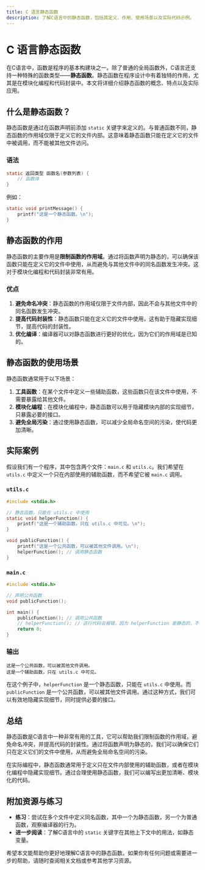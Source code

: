 ```yaml
---
title: C 语言静态函数
description: 了解C语言中的静态函数，包括其定义、作用、使用场景以及实际代码示例。
---
```


# C 语言静态函数

在C语言中，函数是程序的基本构建块之一。除了普通的全局函数外，C语言还支持一种特殊的函数类型——**静态函数**。静态函数在程序设计中有着独特的作用，尤其是在模块化编程和代码封装中。本文将详细介绍静态函数的概念、特点以及实际应用。

## 什么是静态函数？

静态函数是通过在函数声明前添加 `static` 关键字来定义的。与普通函数不同，静态函数的作用域仅限于定义它的文件内部。这意味着静态函数只能在定义它的文件中被调用，而不能被其他文件访问。

### 语法

```c
static 返回类型 函数名(参数列表) {
    // 函数体
}
```

例如：

```c
static void printMessage() {
    printf("这是一个静态函数。\n");
}
```

## 静态函数的作用

静态函数的主要作用是**限制函数的作用域**。通过将函数声明为静态的，可以确保该函数只能在定义它的文件中使用，从而避免与其他文件中的同名函数发生冲突。这对于模块化编程和代码封装非常有用。

### 优点

1. **避免命名冲突**：静态函数的作用域仅限于文件内部，因此不会与其他文件中的同名函数发生冲突。
2. **提高代码封装性**：静态函数只能在定义它的文件中使用，这有助于隐藏实现细节，提高代码的封装性。
3. **优化编译**：编译器可以对静态函数进行更好的优化，因为它们的作用域是已知的。

## 静态函数的使用场景

静态函数通常用于以下场景：

1. **工具函数**：在某个文件中定义一些辅助函数，这些函数只在该文件中使用，不需要暴露给其他文件。
2. **模块化编程**：在模块化编程中，静态函数可以用于隐藏模块内部的实现细节，只暴露必要的接口。
3. **避免全局污染**：通过使用静态函数，可以减少全局命名空间的污染，使代码更加清晰。

## 实际案例

假设我们有一个程序，其中包含两个文件：`main.c` 和 `utils.c`。我们希望在 `utils.c` 中定义一个只在内部使用的辅助函数，而不希望它被 `main.c` 调用。

### `utils.c`

```c
#include <stdio.h>

// 静态函数，只能在 utils.c 中使用
static void helperFunction() {
    printf("这是一个辅助函数，只在 utils.c 中可见。\n");
}

void publicFunction() {
    printf("这是一个公共函数，可以被其他文件调用。\n");
    helperFunction(); // 调用静态函数
}
```

### `main.c`

```c
#include <stdio.h>

// 声明公共函数
void publicFunction();

int main() {
    publicFunction(); // 调用公共函数
    // helperFunction(); // 这行代码会报错，因为 helperFunction 是静态的，不可见
    return 0;
}
```

### 输出

```
这是一个公共函数，可以被其他文件调用。
这是一个辅助函数，只在 utils.c 中可见。
```

在这个例子中，`helperFunction` 是一个静态函数，只能在 `utils.c` 中使用。而 `publicFunction` 是一个公共函数，可以被其他文件调用。通过这种方式，我们可以有效地隐藏实现细节，同时提供必要的接口。

## 总结

静态函数是C语言中一种非常有用的工具，它可以帮助我们限制函数的作用域，避免命名冲突，并提高代码的封装性。通过将函数声明为静态的，我们可以确保它们只在定义它们的文件中使用，从而避免全局命名空间的污染。

在实际编程中，静态函数通常用于定义只在文件内部使用的辅助函数，或者在模块化编程中隐藏实现细节。通过合理使用静态函数，我们可以编写出更加清晰、模块化的代码。

## 附加资源与练习

- **练习**：尝试在多个文件中定义同名函数，其中一个为静态函数，另一个为普通函数，观察编译器的行为。
- **进一步阅读**：了解C语言中的 `static` 关键字在其他上下文中的用法，如静态变量。

希望本文能帮助你更好地理解C语言中的静态函数。如果你有任何问题或需要进一步的帮助，请随时查阅相关文档或参考其他学习资源。